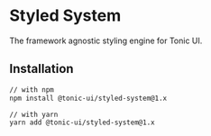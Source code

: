 # Styled System

The framework agnostic styling engine for Tonic UI.

## Installation

```bash
// with npm
npm install @tonic-ui/styled-system@1.x

// with yarn
yarn add @tonic-ui/styled-system@1.x
```
